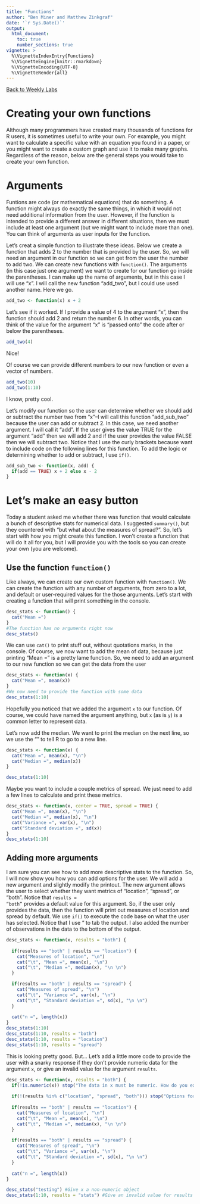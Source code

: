 ```yaml
---
title: "Functions"
author: "Ben Miner and Matthew Zinkgraf"
date: '`r Sys.Date()`'
output:
  html_document:
    toc: true
    number_sections: true
vignette: >
  %\VignetteIndexEntry{Functions}
  %\VignetteEngine{knitr::rmarkdown}
  %\VignetteEncoding{UTF-8}
  %\VignetteRender{all}
---
```


[Back to Weekly Labs](Weekly_labs.html)

<h1>Creating your own functions</h1>
Although many programmers have created many thousands of functions for R users, it is sometimes useful to write your own.  For example, you might want to calculate a specific value with an equation you found in a paper, or you might want to create a custom graph and use it to make many graphs.  Regardless of the reason, below are the general steps you would take to create your own function.   

# Arguments
Funtions are code (or mathematical equations) that do something.  A function might always do exactly the same things, in which it would not need additional information from the user.  However, if the function is intended to provide a different answer in different situations, then we must include at least one argument (but we might want to include more than one).  You can think of arguments as user inputs for the function.  

Let's creat a simple function to illustrate these ideas.  Below we create a function that adds 2 to the number that is provided by the user.  So, we will need an argument in our function so we can get from the user the number to add two.  We can create new functions with <code>function()</code>.  The arguments (in this case just one argument) we want to create for our function go inside the parentheses.  I can make up the name of arguments, but in this case I will use "x".  I will call the new function "add_two", but I could use used another name.  Here we go.

```r
add_two <- function(x) x + 2
```

Let's see if it worked.  If I provide a value of 4 to the argument "x", then the function should add 2 and return the number 6.  In other words, you can think of the value for the argument "x" is "passed onto" the code after or below the parentheses.  

```r
add_two(4)
```

Nice!

Of course we can provide different numbers to our new function or even a vector of numbers.  

```r
add_two(10)
add_two(1:10)
```

I know, pretty cool.  

Let's modify our function so the user can determine whether we should add or subtract the number two from "x"--I will call this function "add_sub_two" because the user can add or subtract 2.  In this case, we need another argument.  I will call it "add".  If the user gives the value TRUE for the argument "add" then we will add 2 and if the user provides the value FALSE then we will subtract two.  Notice that I use the curly brackets because want to include code on the following lines for this function.  To add the logic or determining whether to add or subtract, I use <code>if()</code>.  

```r
add_sub_two <- function(x, add) {
  if(add == TRUE) x + 2 else x - 2
}
```

# Let's make an easy button
Today a student asked me whether there was function that would calculate a bunch of descriptive stats for numerical data.  I suggested <code>summary()</code>, but they countered with "but what about the measures of spread?".  So, let's start with how you might create this function.  I won't create a function that will do it all for you, but I will provide you with the tools so you can create your own (you are welcome).  


## Use the function <code>function()</code>
Like always, we can create our own custom function with <code>function()</code>.  We can create the function with any number of arguments, from zero to a lot, and default or user-required values for the those arguments.  Let's start with creating a function that will print something in the console.  

```r
desc_stats <- function() {
  cat("Mean =")
}
#The function has no arguments right now
desc_stats()
```
We can use <code>cat()</code> to print stuff out, without quotations marks, in the console. Of course, we now want to add the mean of data, because just printing "Mean =" is a pretty lame function.  So, we need to add an argument to our new function so we can get the data from the user 

```r
desc_stats <- function(x) {
  cat("Mean =", mean(x))
}
#We now need to provide the function with some data
desc_stats(1:10)
```

Hopefully you noticed that we added the argument <code>x</code> to our function.  Of course, we could have named the argument anything, but <code>x</code> (as is <code>y</code>) is a common letter to represent data.  

Let's now add the median.  We want to print the median on the next line, so we use the "\n" to tell R to go to a new line.  

```r
desc_stats <- function(x) {
  cat("Mean =", mean(x), "\n")
  cat("Median =", median(x))
}

desc_stats(1:10)
```

Maybe you want to include a couple metrics of spread.  We just need to add a few lines to calculate and print these metrics.  

```r
desc_stats <- function(x, center = TRUE, spread = TRUE) {
  cat("Mean =", mean(x), "\n")
  cat("Median =", median(x), "\n")
  cat("Variance =", var(x), "\n")
  cat("Standard deviation =", sd(x))
}
desc_stats(1:10)
```

## Adding more arguments

I am sure you can see how to add more descriptive stats to the function.  So, I will now show you how you can add options for the user.  We will add a new argument and slightly modify the printout.  The new argument allows the user to select whether they want metrics of "location", "spread", or "both".  Notice that <code>results = "both"</code> provides a default value for this argument.  So, if the user only provides the data, then the function will print out measures of location and spread by default.  We use <code>if()</code> to execute the code base on what the user has selected.  Notice that I use "\t" to tab the output.  I also added the number of observations in the data to the bottom of the output.  

```r
desc_stats <- function(x, results = "both") {
     
  if(results == "both" | results == "location") {
    cat("Measures of location", "\n")
    cat("\t", "Mean =", mean(x), "\n")
    cat("\t", "Median =", median(x), "\n \n")    
  }

  if(results == "both" | results == "spread") {
    cat("Measures of spread", "\n")
    cat("\t", "Variance =", var(x), "\n")
    cat("\t", "Standard deviation =", sd(x), "\n \n")
  }  
  
  cat("n =", length(x))
}
desc_stats(1:10)
desc_stats(1:10, results = "both")
desc_stats(1:10, results = "location") 
desc_stats(1:10, results = "spread") 
```

This is looking pretty good.  But... Let's add a little more code to provide the user with a snarky response if they don't provide numeric data for the argument <code>x</code>, or give an invalid value for the argument <code>results</code>.  

```r
desc_stats <- function(x, results = "both") {
  if(!is.numeric(x)) stop("The data in x must be numeric. How do you expect me to calculate the mean or variance of a non-numeric value?")
  
  if(!(results %in% c("location", "spread", "both"))) stop("Options for the results are: 'location', 'spread', or 'both' -- and not whatever you put.")
     
  if(results == "both" | results == "location") {
    cat("Measures of location", "\n")
    cat("\t", "Mean =", mean(x), "\n")
    cat("\t", "Median =", median(x), "\n \n")    
  }

  if(results == "both" | results == "spread") {
    cat("Measures of spread", "\n")
    cat("\t", "Variance =", var(x), "\n")
    cat("\t", "Standard deviation =", sd(x), "\n \n")
  }  
  
  cat("n =", length(x))
}
```
```r
desc_stats("testing") #Give x a non-numeric object
desc_stats(1:10, results = "stats") #Give an invalid value for results
```
